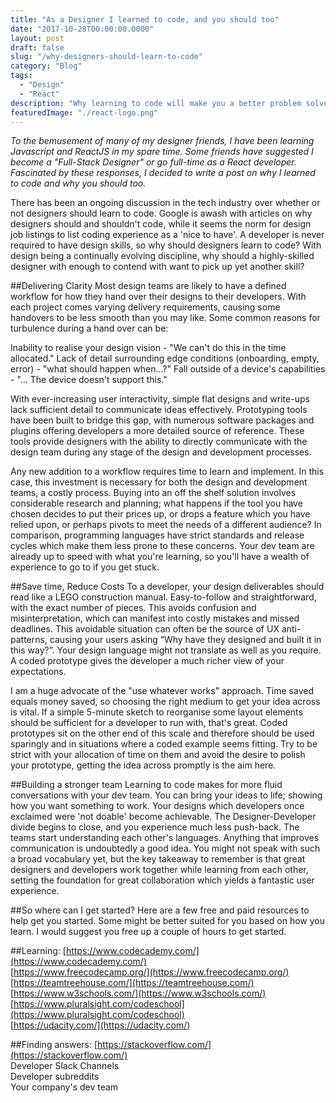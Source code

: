 ```yaml
---
title: "As a Designer I learned to code, and you should too"
date: "2017-10-28T00:00:00.0000"
layout: post
draft: false
slug: "/why-designers-should-learn-to-code"
category: "Blog"
tags:
  - "Design"
  - "React"
description: "Why learning to code will make you a better problem solver, collaborator and communicator."
featuredImage: "./react-logo.png"
---
```


_To the bemusement of many of my designer friends, I have been learning Javascript and ReactJS in my spare time. Some friends have suggested I become a "Full-Stack Designer" or go full-time as a React developer. Fascinated by these responses, I decided to write a post on why I learned to code and why you should too._

There has been an ongoing discussion in the tech industry over whether or not designers should learn to code. Google is awash with articles on why designers should and shouldn't code, while it seems the norm for design job listings to list coding experience as a 'nice to have'. A developer is never required to have design skills, so why should designers learn to code? With design being a continually evolving discipline, why should a highly-skilled designer with enough to contend with want to pick up yet another skill?

##Delivering Clarity
Most design teams are likely to have a defined workflow for how they hand over their designs to their developers. With each project comes varying delivery requirements, causing some handovers to be less smooth than you may like. Some common reasons for turbulence during a hand over can be:

Inability to realise your design vision - "We can't do this in the time allocated."
Lack of detail surrounding edge conditions (onboarding, empty, error) - "what should happen when...?"
Fall outside of a device's capabilities - "... The device doesn't support this."

With ever-increasing user interactivity, simple flat designs and write-ups lack sufficient detail to communicate ideas effectively. Prototyping tools have been built to bridge this gap, with numerous software packages and plugins offering developers a more detailed source of reference. These tools provide designers with the ability to directly communicate with the design team during any stage of the design and development processes.

Any new addition to a workflow requires time to learn and implement. In this case, this investment is necessary for both the design and development teams, a costly process. Buying into an off the shelf solution involves considerable research and planning; what happens if the tool you have chosen decides to put their prices up, or drops a feature which you have relied upon, or perhaps pivots to meet the needs of a different audience? In comparison, programming languages have strict standards and release cycles which make them less prone to these concerns. Your dev team are already up to speed with what you're learning, so you'll have a wealth of experience to go to if you get stuck.

##Save time, Reduce Costs
To a developer, your design deliverables should read like a LEGO construction manual. Easy-to-follow and straightforward, with the exact number of pieces. This avoids confusion and misinterpretation, which can manifest into costly mistakes and missed deadlines. This avoidable situation can often be the source of UX anti-patterns, causing your users asking “Why have they designed and built it in this way?”.
Your design language might not translate as well as you require. A coded prototype gives the developer a much richer view of your expectations.

I am a huge advocate of the "use whatever works" approach. Time saved equals money saved, so choosing the right medium to get your idea across is vital. If a simple 5-minute sketch to reorganise some layout elements should be sufficient for a developer to run with, that's great. Coded prototypes sit on the other end of this scale and therefore should be used sparingly and in situations where a coded example seems fitting. Try to be strict with your allocation of time on them and avoid the desire to polish your prototype, getting the idea across promptly is the aim here.

##Building a stronger team
Learning to code makes for more fluid conversations with your dev team. You can bring your ideas to life; showing how you want something to work. Your designs which developers once exclaimed were 'not doable' become achievable. The Designer-Developer divide begins to close, and you experience much less push-back. The teams start understanding each other's languages. Anything that improves communication is undoubtedly a good idea. You might not speak with such a broad vocabulary yet, but the key takeaway to remember is that great designers and developers work together while learning from each other, setting the foundation for great collaboration which yields a fantastic user experience.

##So where can I get started?
Here are a few free and paid resources to help get you started. Some might be better suited for you based on how you learn. I would suggest you free up a couple of hours to get started.

##Learning:
[https://www.codecademy.com/](https://www.codecademy.com/)  
[https://www.freecodecamp.org/](https://www.freecodecamp.org/)  
[https://teamtreehouse.com/](https://teamtreehouse.com/)  
[https://www.w3schools.com/](https://www.w3schools.com/)  
[https://www.pluralsight.com/codeschool](https://www.pluralsight.com/codeschool)  
[https://udacity.com/](https://udacity.com/)

##Finding answers:
[https://stackoverflow.com/](https://stackoverflow.com/)  
Developer Slack Channels  
Developer subreddits  
Your company's dev team
